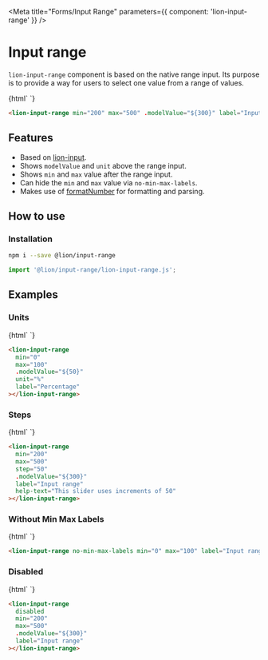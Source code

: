 

<Meta title="Forms/Input Range" parameters={{ component: 'lion-input-range' }} />

# Input range

`lion-input-range` component is based on the native range input.
Its purpose is to provide a way for users to select one value from a range of values.

<Story name="Default">
  {html`
    <lion-input-range
      min="200"
      max="500"
      .modelValue="${300}"
      label="Input range"
    ></lion-input-range>
  `}
</Story>

```html
<lion-input-range min="200" max="500" .modelValue="${300}" label="Input range"></lion-input-range>
```

## Features

- Based on [lion-input](../../input).
- Shows `modelValue` and `unit` above the range input.
- Shows `min` and `max` value after the range input.
- Can hide the `min` and `max` value via `no-min-max-labels`.
- Makes use of [formatNumber](../../localize/docs/number.md) for formatting and parsing.

## How to use

### Installation

```sh
npm i --save @lion/input-range
```

```js
import '@lion/input-range/lion-input-range.js';
```

## Examples

### Units

<Story name="Units">
  {html`
    <style>
      lion-input-range {
        max-width: 400px;
      }
    </style>
    <lion-input-range
      min="0"
      max="100"
      .modelValue="${50}"
      unit="%"
      label="Percentage"
    ></lion-input-range>
  `}
</Story>

```html
<lion-input-range
  min="0"
  max="100"
  .modelValue="${50}"
  unit="%"
  label="Percentage"
></lion-input-range>
```

### Steps

<Story name="Steps">
  {html`
    <style>
      lion-input-range {
        max-width: 400px;
      }
    </style>
    <lion-input-range
      min="200"
      max="500"
      step="50"
      .modelValue="${300}"
      label="Input range"
      help-text="This slider uses increments of 50"
    ></lion-input-range>
  `}
</Story>

```html
<lion-input-range
  min="200"
  max="500"
  step="50"
  .modelValue="${300}"
  label="Input range"
  help-text="This slider uses increments of 50"
></lion-input-range>
```

### Without Min Max Labels

<Story name="No Min Max Labels">
  {html`
    <style>
      lion-input-range {
        max-width: 400px;
      }
    </style>
    <lion-input-range no-min-max-labels min="0" max="100" label="Input range"></lion-input-range>
  `}
</Story>

```html
<lion-input-range no-min-max-labels min="0" max="100" label="Input range"></lion-input-range>
```

### Disabled

<Story name="Disabled">
  {html`
    <style>
      lion-input-range {
        max-width: 400px;
      }
    </style>
    <lion-input-range
      disabled
      min="200"
      max="500"
      .modelValue="${300}"
      label="Input range"
    ></lion-input-range>
  `}
</Story>

```html
<lion-input-range
  disabled
  min="200"
  max="500"
  .modelValue="${300}"
  label="Input range"
></lion-input-range>
```
